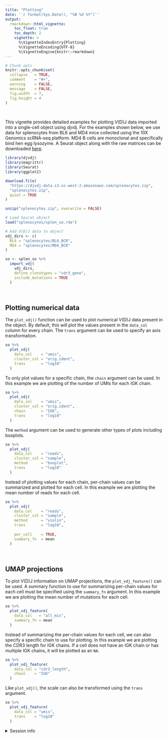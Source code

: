 ```yaml
---
title: "Plotting"
date: '`r format(Sys.Date(), "%B %d %Y")`'
output:
  rmarkdown::html_vignette:
    toc_float: true
    toc_depth: 2
    vignette: >
      %\VignetteIndexEntry{Plotting}
      %\VignetteEncoding{UTF-8}
      %\VignetteEngine{knitr::rmarkdown}
---
```


```r
# Chunk opts
knitr::opts_chunk$set(
  collapse   = TRUE,
  comment    = "#>",
  warning    = FALSE,
  message    = FALSE,
  fig.width  = 7,
  fig.height = 4
)
```

<br>

This vignette provides detailed examples for plotting V(D)J data imported into a single-cell object using djvdj. For the examples shown below, we use data for splenocytes from BL6 and MD4 mice collected using the 10X Genomics scRNA-seq platform. MD4 B cells are monoclonal and specifically bind hen egg lysozyme. A Seurat object along with the raw matrices can be downloaded [here](https://djvdj-data.s3.us-west-2.amazonaws.com/splenocytes.zip).

```r
library(djvdj)
library(magrittr)
library(Seurat)
library(ggplot2)

download.file(
  "https://djvdj-data.s3.us-west-2.amazonaws.com/splenocytes.zip",
  "splenocytes.zip",
  quiet = TRUE
)

unzip("splenocytes.zip", overwrite = FALSE)
```

```r
# Load Seurat object
load("splenocytes/splen_so.rda")

# Add V(D)J data to object
vdj_dirs <- c(
  BL6 = "splenocytes/BL6_BCR",
  MD4 = "splenocytes/MD4_BCR"
)

so <- splen_so %>%
  import_vdj(
    vdj_dirs,
    define_clonotypes = "cdr3_gene",
    include_mutations = TRUE
  )
```

<br>

## Plotting numerical data

The `plot_vdj()` function can be used to plot numerical V(D)J data present in the object. By default, this will plot the values present in the `data_col` column for every chain. The `trans` argument can be used to specify an axis transformation.

```r
so %>%
  plot_vdj(
    data_col    = "umis",
    cluster_col = "orig.ident",
    trans       = "log10"
  )
```

To only plot values for a specific chain, the `chain` argument can be used. In this example we are plotting of the number of UMIs for each IGK chain.

```r
so %>%
  plot_vdj(
    data_col    = "umis",
    cluster_col = "orig.ident",
    chain       = "IGK",
    trans       = "log10"
  )
```

The `method` argument can be used to generate other types of plots including boxplots.

```r
so %>%
  plot_vdj(
    data_col    = "reads",
    cluster_col = "sample",
    method      = "boxplot",
    trans       = "log10"
  )
```

Instead of plotting values for each chain, per-chain values can be summarized and plotted for each cell. In this example we are plotting the mean number of reads for each cell.

```r
so %>%
  plot_vdj(
    data_col    = "reads",
    cluster_col = "sample",
    method      = "violin",
    trans       = "log10",
    
    per_cell    = TRUE,
    summary_fn  = mean
  )
```

<br>

## UMAP projections

To plot V(D)J information on UMAP projections, the `plot_vdj_feature()` can be used. A summary function to use for summarizing per-chain values for each cell must be specified using the `summary_fn` argument. In this example we are plotting the mean number of mutations for each cell.

```r
so %>%
  plot_vdj_feature(
    data_col   = "all_mis",
    summary_fn = mean
  )
```

Instead of summarizing the per-chain values for each cell, we can also specify a specific chain to use for plotting. In this example we are plotting the CDR3 length for IGK chains. If a cell does not have an IGK chain or has multiple IGK chains, it will be plotted as an `NA`.

```r
so %>%
  plot_vdj_feature(
    data_col = "cdr3_length",
    chain    = "IGK"
  )
```

Like `plot_vdj()`, the scale can also be transformed using the `trans` argument.

```r
so %>%
  plot_vdj_feature(
    data_col = "umis",
    trans    = "log10"
  )
```

<details style="margin-bottom:10px;">
<summary>
    Session info
</summary>
```r
sessionInfo()
```
</details>
